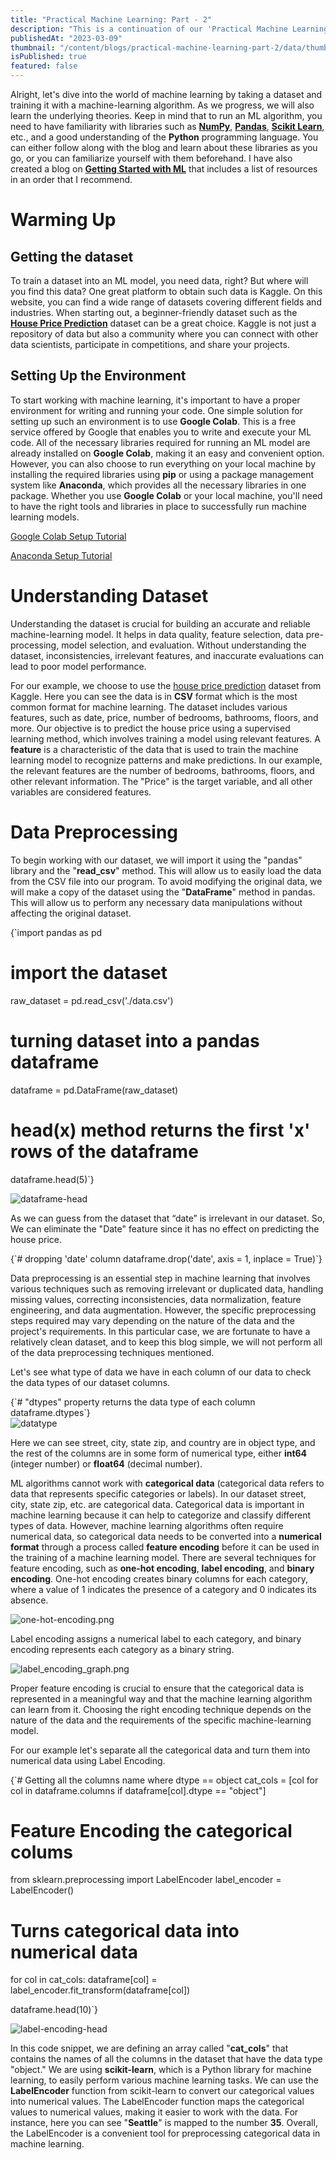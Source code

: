 ```yaml
---
title: "Practical Machine Learning: Part - 2"
description: "This is a continuation of our 'Practical Machine Learning' blog series. This blog covers topics such as finding datasets, setting up your environment, understanding the dataset, and data preprocessing."
publishedAt: "2023-03-09"
thumbnail: "/content/blogs/practical-machine-learning-part-2/data/thumbnail.png"
isPublished: true
featured: false
---
```


Alright, let's dive into the world of machine learning by taking a dataset and training it with a machine-learning algorithm. As we progress, we will also learn the underlying theories. Keep in mind that to run an ML algorithm, you need to have familiarity with libraries such as **[NumPy](https://numpy.org/)**, **[Pandas](https://pandas.pydata.org/)**, **[Scikit Learn](https://scikit-learn.org/stable/)**, etc., and a good understanding of the **Python** programming language. You can either follow along with the blog and learn about these libraries as you go, or you can familiarize yourself with them beforehand. I have also created a blog on **[Getting Started with ML](https://iftekhar.vercel.app/blogs/getting-started-with-machine-learning)** that includes a list of resources in an order that I recommend.

# Warming Up

## Getting the dataset

To train a dataset into an ML model, you need data, right? But where will you find this data? One great platform to obtain such data is Kaggle. On this website, you can find a wide range of datasets covering different fields and industries. When starting out, a beginner-friendly dataset such as the **[House Price Prediction](https://www.kaggle.com/datasets/shree1992/housedata)** dataset can be a great choice. Kaggle is not just a repository of data but also a community where you can connect with other data scientists, participate in competitions, and share your projects.

## Setting Up the Environment

To start working with machine learning, it's important to have a proper environment for writing and running your code. One simple solution for setting up such an environment is to use **Google Colab**. This is a free service offered by Google that enables you to write and execute your ML code. All of the necessary libraries required for running an ML model are already installed on **Google Colab**, making it an easy and convenient option. However, you can also choose to run everything on your local machine by installing the required libraries using **pip** or using a package management system like **Anaconda**, which provides all the necessary libraries in one package. Whether you use **Google Colab** or your local machine, you'll need to have the right tools and libraries in place to successfully run machine learning models.

[Google Colab Setup Tutorial](https://www.youtube.com/watch?v=RLYoEyIHL6A)

[Anaconda Setup Tutorial](https://www.youtube.com/watch?v=UTqOXwAi1pE)

# Understanding Dataset

Understanding the dataset is crucial for building an accurate and reliable machine-learning model. It helps in data quality, feature selection, data pre-processing, model selection, and evaluation. Without understanding the dataset, inconsistencies, irrelevant features, and inaccurate evaluations can lead to poor model performance.

For our example, we choose to use the [house price prediction](https://www.kaggle.com/datasets/shree1992/housedata) dataset from Kaggle. Here you can see the data is in **CSV** format which is the most common format for machine learning. The dataset includes various features, such as date, price, number of bedrooms, bathrooms, floors, and more. Our objective is to predict the house price using a supervised learning method, which involves training a model using relevant features. A **feature** is a characteristic of the data that is used to train the machine learning model to recognize patterns and make predictions. In our example, the relevant features are the number of bedrooms, bathrooms, floors, and other relevant information. The "Price" is the target variable, and all other variables are considered features.

# Data Preprocessing

To begin working with our dataset, we will import it using the "pandas" library and the "**read_csv**" method. This will allow us to easily load the data from the CSV file into our program. To avoid modifying the original data, we will make a copy of the dataset using the "**DataFrame**" method in pandas. This will allow us to perform any necessary data manipulations without affecting the original dataset.

<CodeBlock language="python" title=" " showLineNumbers>
{`import pandas as pd

# import the dataset
raw_dataset = pd.read_csv('./data.csv')

# turning dataset into a pandas dataframe
dataframe = pd.DataFrame(raw_dataset)

# head(x) method returns the first 'x' rows of the dataframe
dataframe.head(5)`}

</CodeBlock>

![dataframe-head](/content/blogs/practical-machine-learning-part-2/data/dataframe_head.png)

As we can guess from the dataset that “date” is irrelevant in our dataset. So, We can eliminate the "Date" feature since it has no effect on predicting the house price.

<CodeBlock language="python" showLineNumbers>
  {`# dropping 'date' column
dataframe.drop('date', axis = 1, inplace = True)`}
</CodeBlock>

Data preprocessing is an essential step in machine learning that involves various techniques such as removing irrelevant or duplicated data, handling missing values, correcting inconsistencies, data normalization, feature engineering, and data augmentation. However, the specific preprocessing steps required may vary depending on the nature of the data and the project's requirements. In this particular case, we are fortunate to have a relatively clean dataset, and to keep this blog simple, we will not perform all of the data preprocessing techniques mentioned.

Let's see what type of data we have in each column of our data to check the data types of our dataset columns.

<CodeBlock language="python" showLineNumbers>
  {`# "dtypes" property returns the data type of each column
  dataframe.dtypes`}
</CodeBlock>

<div className="flex justify-center">
  <Image alt="datatype" src="/content/blogs/practical-machine-learning-part-2/data/datatype.png" />
</div>

Here we can see street, city, state zip, and country are in object type, and the rest of the columns are in some form of numerical type, either **int64** (integer number) or **float64** (decimal number).

ML algorithms cannot work with **categorical data** (categorical data refers to data that represents specific categories or labels). In our dataset street, city, state zip, etc. are categorical data. Categorical data is important in machine learning because it can help to categorize and classify different types of data. However, machine learning algorithms often require numerical data, so categorical data needs to be converted into a **numerical format** through a process called **feature encoding** before it can be used in the training of a machine learning model. There are several techniques for feature encoding, such as **one-hot encoding**, **label encoding**, and **binary encoding**. One-hot encoding creates binary columns for each category, where a value of 1 indicates the presence of a category and 0 indicates its absence.

![one-hot-encoding.png](/content/blogs/practical-machine-learning-part-2/data/one-hot-encoding%20.png)

Label encoding assigns a numerical label to each category, and binary encoding represents each category as a binary string.

![label_encoding_graph.png](/content/blogs/practical-machine-learning-part-2/data/label-encoding-graph.png)

Proper feature encoding is crucial to ensure that the categorical data is represented in a meaningful way and that the machine learning algorithm can learn from it. Choosing the right encoding technique depends on the nature of the data and the requirements of the specific machine-learning model.

For our example let's separate all the categorical data and turn them into numerical data using Label Encoding.

<CodeBlock language="python" title=" " showLineNumbers>
{`# Getting all the columns name where dtype == object
cat_cols = [col for col in dataframe.columns if dataframe[col].dtype == "object"]

# Feature Encoding the categorical colums
from sklearn.preprocessing import LabelEncoder
label_encoder = LabelEncoder()

# Turns categorical data into numerical data
for col in cat_cols:
      dataframe[col] = label_encoder.fit_transform(dataframe[col])

dataframe.head(10)`}

</CodeBlock>

![label-encoding-head](/content/blogs/practical-machine-learning-part-2/data/label_encoding_head.png)

In this code snippet, we are defining an array called "**cat_cols**" that contains the names of all the columns in the dataset that have the data type "object." We are using **scikit-learn**, which is a Python library for machine learning, to easily perform various machine learning tasks. We can use the **LabelEncoder** function from scikit-learn to convert our categorical values into numerical values. The LabelEncoder function maps the categorical values to numerical values, making it easier to work with the data. For instance, here you can see "**Seattle**" is mapped to the number **35**. Overall, the LabelEncoder is a convenient tool for preprocessing categorical data in machine learning.
